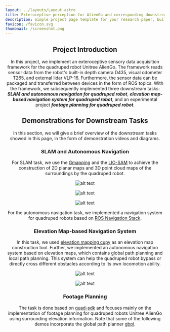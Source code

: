 ```yaml
---
layout: ../layouts/Layout.astro
title: Exteroceptive perception for AlienGo and corresponding downstream applications
description: Simple project page template for your research paper, built with Astro and Tailwind CSS
favicon: /favicon.svg
thumbnail: /screenshot.png
---
```







<Header
  title={frontmatter.title}
  authors={[
    {
      name: "Honghao Liao",
      url: "https://github.com/LiaoHonghao",
      institution: "VsisLab, Shandong University, China",
      notes: [],
      mail: "202214818@mail.sdu.edu.cn",
    },
  ]}
  conference="Project Duration: 2022.10 - 2023.06"
  />



## Project Introduction

In this project, we implement an exteroceptive sensory data acquisition framework for the quadruped robot Unitree AlienGo. The framework reads sensor data from the robot's built-in depth camera D435, visual odometer T265, and external lidar VLP-16. Furthermore, the sensor data can be packaged and transferred between devices in the form of ROS topics. With the framework, we subsequently implemented three downstream tasks: ***SLAM and autonomous navigation for quadruped robot***, ***elevation map-based navigation system for quadruped robot***, and an experimental project ***footage planning for quadruped robot***.

## Demonstrations for Downstream Tasks

In this section, we will give a brief overview of the downstream tasks showed in this page, in the form of demonstration videos and diagrams.

### **SLAM and Autonomous Navigation**

For SLAM task, we use the [Gmapping](http://wiki.ros.org/gmapping) and the [LIO-SAM](https://github.com/TixiaoShan/LIO-SAM) to achieve the construction of 2D planar maps and 3D point cloud maps of the surroundings by the quadruped robot.
 
<Figure
    caption="Indoor large-scene 3D point cloud map construction (total area of about 1000 square metres). The blue line in the figure is the movement route of the quadruped robot during map building."
  >
    <Image src={firstfloor_3d} alt="alt text" />
</Figure>

<Figure
    caption="3D point cloud map construction for indoor scene with long corridor loop (total length of corridor loop is approximately 80m)."
  >
    <Image src={fourthfloor_3d} alt="alt text" />
</Figure>

<Figure
    caption="Indoor large scene 2D map construction. The green line in the figure is the movement route of the quadruped robot during map building."
  >
    <Image src={firstfloor_2d} alt="alt text" />
</Figure>

For the autonomous navigation task, we implemented a navigation system for quadruped robots based on [ROS Navigation Stack](http://wiki.ros.org/navigation). 

<Figure caption="demonstration video for autonomous navigation system.">
  <YouTubeVideo videoId="va0VFYZ3pNw" />
</Figure>

### **Elevation Map-based Navigation System**

In this task, we used [elevation mapping cupy](https://github.com/leggedrobotics/elevation_mapping_cupy) as an elevation map construction tool. Further, we implemented an autonomous navigation system based on elevation maps, which contains global path planning and local path planning. This system can help the quadruped robot bypass or directly cross different obstacles according to its own locomotion ability.

<TwoColumns>
  <Figure slot="left" caption="top-down view of elevation map example.">
    <Image src={evelation_map_1} alt="alt text" />
  </Figure>
  <Figure slot="right" caption="lateral view of elevation map example.">
    <Image src={evelation_map_2} alt="alt text" />
  </Figure>
</TwoColumns>

<Figure caption="demonstration video for elevation map-based navigation system.">
  <YouTubeVideo videoId="bmtyoyeI0c0" />
</Figure>

### **Footage Planning**

The task is done based on [quad-sdk](https://github.com/robomechanics/quad-sdk) and focuses mainly on the implementation of footage planning for quadruped robots Unitree AlienGo using surrounding elevation information. Note that some of the following demos incorporate the global path planner [gbpl](https://github.com/jcnorby/global_body_planner).

<Figure caption="Climb up a 20cm high stair.">
  <YouTubeVideo videoId="FZnY1NfZ-9c" />
</Figure>

<Figure caption="Climb slope.">
  <YouTubeVideo videoId="czAjJp5tvpo" />
</Figure>

<Figure caption="Walk cross a 20cm wide ditch.">
  <YouTubeVideo videoId="n5M5UOX5sCQ" />
</Figure>

<Figure caption="Jump up a 20cm high stair(with global planner).">
  <YouTubeVideo videoId="rR3x6GIGRc0" />
</Figure>

<Figure caption="Leap over a 20cm wide ditch(with global planner).">
  <YouTubeVideo videoId="h-crpOEeoG4" />
</Figure>
